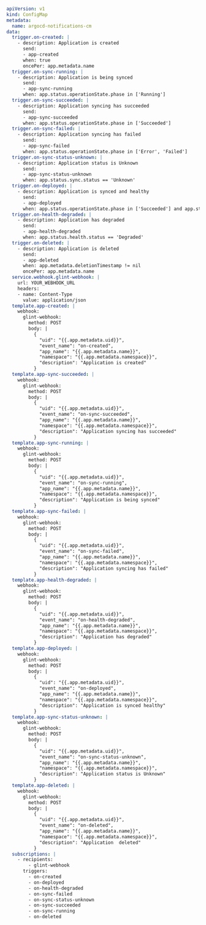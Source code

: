 ```yaml showLineNumbers
apiVersion: v1
kind: ConfigMap
metadata:
  name: argocd-notifications-cm
data:
  trigger.on-created: |
    - description: Application is created
      send:
      - app-created
      when: true
      oncePer: app.metadata.name
  trigger.on-sync-running: |
    - description: Application is being synced
      send:
      - app-sync-running
      when: app.status.operationState.phase in ['Running']
  trigger.on-sync-succeeded: |
    - description: Application syncing has succeeded
      send:
      - app-sync-succeeded
      when: app.status.operationState.phase in ['Succeeded']
  trigger.on-sync-failed: |
    - description: Application syncing has failed
      send:
      - app-sync-failed
      when: app.status.operationState.phase in ['Error', 'Failed']
  trigger.on-sync-status-unknown: |
    - description: Application status is Unknown
      send:
      - app-sync-status-unknown
      when: app.status.sync.status == 'Unknown'
  trigger.on-deployed: |
    - description: Application is synced and healthy
      send:
      - app-deployed
      when: app.status.operationState.phase in ['Succeeded'] and app.status.health.status == 'Healthy'
  trigger.on-health-degraded: |
    - description: Application has degraded
      send:
      - app-health-degraded
      when: app.status.health.status == 'Degraded'
  trigger.on-deleted: |
    - description: Application is deleted
      send:
      - app-deleted
      when: app.metadata.deletionTimestamp != nil
      oncePer: app.metadata.name
  service.webhook.glint-webhook: |
    url: YOUR_WEBHOOK_URL
    headers:
    - name: Content-Type
      value: application/json
  template.app-created: |
    webhook:
      glint-webhook:
        method: POST
        body: |
          {
            "uid": "{{.app.metadata.uid}}",
            "event_name": "on-created",
            "app_name": "{{.app.metadata.name}}",
            "namespace": "{{.app.metadata.namespace}}",
            "description": "Application is created"
          }
  template.app-sync-succeeded: |
    webhook:
      glint-webhook:
        method: POST
        body: |
          {
            "uid": "{{.app.metadata.uid}}",
            "event_name": "on-sync-succeeded",
            "app_name": "{{.app.metadata.name}}",
            "namespace": "{{.app.metadata.namespace}}",
            "description": "Application syncing has succeeded"
          }
  template.app-sync-running: |
    webhook:
      glint-webhook:
        method: POST
        body: |
          {
            "uid": "{{.app.metadata.uid}}",
            "event_name": "on-sync-running",
            "app_name": "{{.app.metadata.name}}",
            "namespace": "{{.app.metadata.namespace}}",
            "description": "Application is being synced"
          }
  template.app-sync-failed: |
    webhook:
      glint-webhook:
        method: POST
        body: |
          {
            "uid": "{{.app.metadata.uid}}",
            "event_name": "on-sync-failed",
            "app_name": "{{.app.metadata.name}}",
            "namespace": "{{.app.metadata.namespace}}",
            "description": "Application syncing has failed"
          }
  template.app-health-degraded: |
    webhook:
      glint-webhook:
        method: POST
        body: |
          {
            "uid": "{{.app.metadata.uid}}",
            "event_name": "on-health-degraded",
            "app_name": "{{.app.metadata.name}}",
            "namespace": "{{.app.metadata.namespace}}",
            "description": "Application has degraded"
          }
  template.app-deployed: |
    webhook:
      glint-webhook:
        method: POST
        body: |
          {
            "uid": "{{.app.metadata.uid}}",
            "event_name": "on-deployed",
            "app_name": "{{.app.metadata.name}}",
            "namespace": "{{.app.metadata.namespace}}",
            "description": "Application is synced healthy"
          }
  template.app-sync-status-unknown: |
    webhook:
      glint-webhook:
        method: POST
        body: |
          {
            "uid": "{{.app.metadata.uid}}",
            "event_name": "on-sync-status-unknown",
            "app_name": "{{.app.metadata.name}}",
            "namespace": "{{.app.metadata.namespace}}",
            "description": "Application status is Unknown"
          }
  template.app-deleted: |
    webhook:
      glint-webhook:
        method: POST
        body: |
          {
            "uid": "{{.app.metadata.uid}}",
            "event_name": "on-deleted",
            "app_name": "{{.app.metadata.name}}",
            "namespace": "{{.app.metadata.namespace}}",
            "description": "Application  deleted"
          }
  subscriptions: |
    - recipients:
        - glint-webhook
      triggers:
        - on-created
        - on-deployed
        - on-health-degraded
        - on-sync-failed
        - on-sync-status-unknown
        - on-sync-succeeded
        - on-sync-running
        - on-deleted
```
